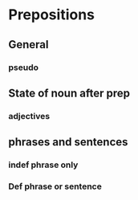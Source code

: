 # Prepositions

## General

### pseudo

## State of noun after prep

### adjectives 

## phrases and sentences

### indef phrase only

### Def phrase or sentence

